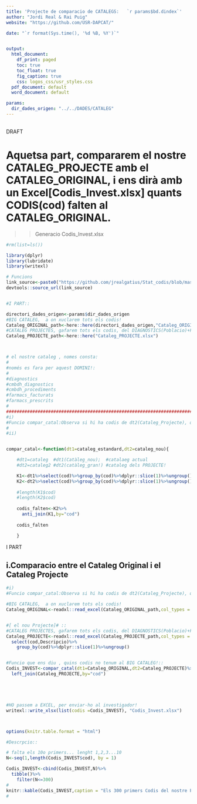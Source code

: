 ```yaml
---
title: 'Projecte de comparacio de CATALEGS:   `r params$bd.dindex`'
author: "Jordi Real & Rai Puig"
website: "https://github.com/USR-DAPCAT/"

date: "`r format(Sys.time(), '%d %B, %Y')`"


output:
  html_document:
    df_print: paged
    toc: true
    toc_float: true
    fig_caption: true
    css: logos_css/usr_styles.css
  pdf_document: default
  word_document: default

params:
  dir_dades_origen: "../../DADES/CATALEG" 
---
```



&nbsp;
<script>
   $(document).ready(function() {
     $head = $('#header');
     $head.prepend('<img src=\"https://www.idiapjgol.org/images/logo.png\" style=\"float: right ;width: 130px;\"/>')
     $head.prepend('<img src=\"https://avatars2.githubusercontent.com/u/57066591?s=200&v=4\" style=\"margin-left:25% ;width: 80px;\"/>')
     $head.prepend('<img src=\"logoDAP_Cat.png\" style=\"float: left:1;width: 185px;\"/>')
   });
</script>



<div class="watermark">DRAFT</div>




#  Aquetsa part, compararem el nostre CATALEG_PROJECTE amb el CATALEG_ORIGINAL, i ens dirà amb un Excel[Codis_Invest.xlsx] quants CODIS(cod) falten al CATALEG_ORIGINAL. 

>> Generacio Codis_Invest.xlsx 

```r
#rm(list=ls())

library(dplyr)
library(lubridate)   
library(writexl)

# Funcions 
link_source<-paste0("https://github.com/jrealgatius/Stat_codis/blob/master/funcions_propies.R","?raw=T")
devtools::source_url(link_source)


#I PART::

directori_dades_origen<-params$dir_dades_origen
#BIG CATALEG,  a on xuclarem tots els codis!
Cataleg_ORIGINAL_path<-here::here(directori_dades_origen,"Cataleg_ORIGINAL.xlsx")
#CATALEG PROJECTES, gafarem tots els codis, del DIAGNOSTICS(Poblacio)+FARAMAC_PRESCRITS(Poblacio)+FARMACS FACTURATS(Poblacio)
Cataleg_PROJECTE_path<-here::here("Cataleg_PROJECTE.xlsx")



# el nostre cataleg , nomes consta:
#
#només es fara per aquest DOMINI!:
#
#diagnostics
#cmbdh_diagnostics
#cmbdh_procediments
#farmacs_facturats
#farmacs_prescrits
#
#####################################################################################################################################
#i)
#Funcio compar_catal:Observa si hi ha codis de dt2(Cataleg_Projecte), que no estiguin a dt1(Cataleg_Original).
#
#ii)


compar_catal<-function(dt1=cataleg_estandard,dt2=cataleg_nou){

    #dt1=cataleg  #dt1(Catàleg_nou);  #catalaeg actual
    #dt2=cataleg2 #dt2(catàleg_gran!) #cataleg dels PROJECTE!

    K1<-dt1%>%select(cod)%>%group_by(cod)%>%dplyr::slice(1)%>%ungroup()
    K2<-dt2%>%select(cod)%>%group_by(cod)%>%dplyr::slice(1)%>%ungroup() 
    
    #length(K1$cod)
    #length(K2$cod)
    
    codis_falten<-K2%>%
      anti_join(K1,by="cod")
    
    codis_falten

    }

```


I PART

## i.Comparacio entre el Cataleg Original i el Cataleg Projecte



```r

#i)
#Funcio compar_catal:Observa si hi ha codis de dt2(Cataleg_Projecte), que no estiguin a dt1(Cataleg_Original)::

#BIG CATALEG,  a on xuclarem tots els codis!
Cataleg_ORIGINAL<-readxl::read_excel(Cataleg_ORIGINAL_path,col_types = "text")%>%select(domini,cod,Descripcio,agr)


#[ el nou Projecte]# ::
#CATALEG PROJECTES, gafarem tots els codis, del DIAGNOSTICS(Poblacio)+FARAMAC_PRESCRITS(Poblacio)+FARMACS FACTURATS(Poblacio)
Cataleg_PROJECTE<-readxl::read_excel(Cataleg_PROJECTE_path,col_types = "text")%>% 
  select(cod,Descripcio)%>%
    group_by(cod)%>%dplyr::slice(1)%>%ungroup()


#Funcio que ens diu , quins codis no tenum al BIG CATALEG!::
Codis_INVEST<-compar_catal(dt1=Cataleg_ORIGINAL,dt2=Cataleg_PROJECTE)%>%
  left_join(Cataleg_PROJECTE,by="cod")





#HO passem a EXCEL, per enviar-ho al investigador!
writexl::write_xlsx(list(codis =Codis_INVEST), "Codis_Invest.xlsx")



options(knitr.table.format = "html")

#Descrpcio::

# falta els 10o primers... lenght 1,2,3...10
N<-seq(1,length(Codis_INVEST$cod), by = 1)

Codis_INVEST<-cbind(Codis_INVEST,N)%>%
  tibble()%>%
    filter(N<=300)
#
knitr::kable(Codis_INVEST,caption = "Els 300 primers Codis del nostre Projecte que no tenim al gran CATALEG.",label = TRUE,col.names = gsub("[.]", " ", names(Codis_INVEST)))
#
```









